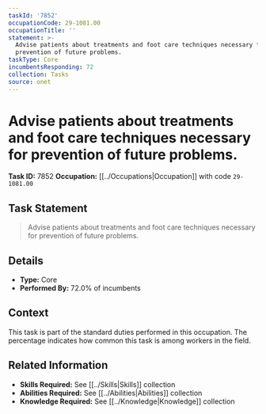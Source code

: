 ```yaml
---
taskId: '7852'
occupationCode: 29-1081.00
occupationTitle: ''
statement: >-
  Advise patients about treatments and foot care techniques necessary for
  prevention of future problems.
taskType: Core
incumbentsResponding: 72
collection: Tasks
source: onet
---
```

# Advise patients about treatments and foot care techniques necessary for prevention of future problems.

**Task ID:** 7852
**Occupation:** [[../Occupations|Occupation]] with code `29-1081.00`

## Task Statement

> Advise patients about treatments and foot care techniques necessary for prevention of future problems.

## Details

- **Type:** Core
- **Performed By:** 72.0% of incumbents

## Context

This task is part of the standard duties performed in this occupation. The percentage indicates how common this task is among workers in the field.

## Related Information

- **Skills Required:** See [[../Skills|Skills]] collection
- **Abilities Required:** See [[../Abilities|Abilities]] collection
- **Knowledge Required:** See [[../Knowledge|Knowledge]] collection
